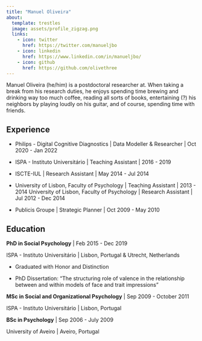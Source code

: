 ```yaml
---
title: "Manuel Oliveira"
about:
  template: trestles
  image: assets/profile_zigzag.png
  links:
    - icon: twitter
      href: https://twitter.com/manueljbo
    - icon: linkedin
      href: https://www.linkedin.com/in/manueljbo/
    - icon: github
      href: https://github.com/olivethree
---
```


Manuel Oliveira (he/him) is a postdoctoral researcher at. When taking a break from his research duties, he enjoys spending time brewing and drinking way too much coffee, reading all sorts of books, entertaining (?) his neighbors by playing loudly on his guitar, and of course, spending time with friends.

## Experience

-   Philips - Digital Cognitive Diagnostics \| Data Modeller & Researcher \| Oct 2020 - Jan 2022

-   ISPA - Instituto Universitário \| Teaching Assistant \| 2016 - 2019

-   ISCTE-IUL \| Research Assistant \| May 2014 - Jul 2014

-   University of Lisbon, Faculty of Psychology \| Teaching Assistant \| 2013 - 2014 University of Lisbon, Faculty of Psychology \| Research Assistant \| Jul 2012 - Dec 2014

-   Publicis Groupe \| Strategic Planner \| Oct 2009 - May 2010

## Education

**PhD in Social Psychology** \| Feb 2015 - Dec 2019

ISPA - Instituto Universitário \| Lisbon, Portugal & Utrecht, Netherlands

-   Graduated with Honor and Distinction

-   PhD Dissertation: "The structuring role of valence in the relationship between and within models of face and trait impressions"

**MSc in Social and Organizational Psychology** \| Sep 2009 - October 2011

ISPA - Instituto Universitário \| Lisbon, Portugal

**BSc in Psychology** \| Sep 2006 - July 2009

University of Aveiro \| Aveiro, Portugal

## 
